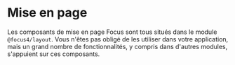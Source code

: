 
<Meta title="Mise en page/Présentation" />

# Mise en page

Les composants de mise en page Focus sont tous situés dans le module `@focus4/layout`. Vous n'êtes pas obligé de les utiliser dans votre application, mais un grand nombre de fonctionnalités, y compris dans d'autres modules, s'appuient sur ces composants.

